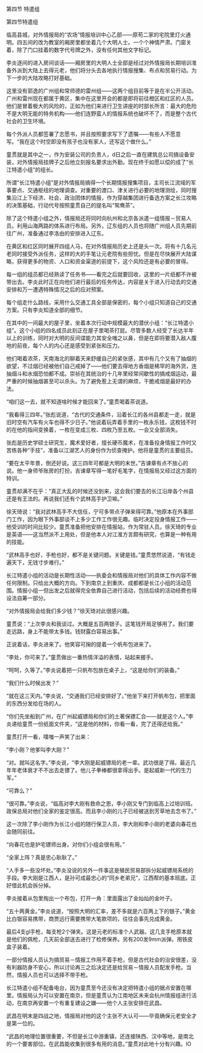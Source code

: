 

第四节 特遣组

第四节特遣组

临高县城，对外情报局的“农场”情报培训中心乙部――原苟二家的宅院里灯火通明。四五间的改为教室的厢房里都坐着几个大明人士。一个个神情严肃。门窗关着，除了门口挂着的数字代号牌之外，没有任何其他文字标记。

李炎逐间的进入房间谈话――厢房里的大明人士全部是经过对外情报局长期培训准备外派到大陆上去得元老，他们将分头去各地执行情报搜集、布点和贸易行动。为下一步的大陆攻略打好基础。

这里没有郭逸的广州组和常师德的雷州组――这两个组目前等于是在半公开活动。广州和雷州现在都属于黄区，集中在这里开会的都是即将前往橙区和红区的人员。他们是冒着极大的风险的，正如为他们来进行卫生讲座的时部长所言：最大的危险不是大明无能的特务机构――他们连野蛮人的情报系统也破坏不了，而是整个古代社会的卫生环境。

每个外派人员都签署了志愿书，并且按照要求写下了遗嘱――有些人不愿意写。“我在这个时空即没有孩子也没有家人，还写这个做什么。”

童贯就是其中之一，作为安装公司的负责人，d日之后一直在建筑总公司搞设备安装，对外情报局挂牌子之后他立刻报名要求出外勤。现在终于如愿以偿的成了“长江特遣小组”的组长。

所谓“长江特遣小组”是对外情报局搞得一个长期情报搜集项目，主司长江流域的军事要点、交通枢纽的地理调查。对重要的渡口、津关进行必要的地理测绘，同时搜集沿江上下经济、社会、政治团体的情报，作为穿越集团进行备选方案之长江攻略的决策基础，行动代号按照童贯自己的提名叫“鸳鸯茶”。

除了这个特遣小组之外，情报局还将同时向杭州和北京各派遣一组情报－贸易人员。利用山海两路的体系进行布局。另外，辽东组的人员也将随广州组人员先期前往广州，准备通过李洛由的安排进入辽东。

在黄区和红区同时展开四组人马，在对外情报局历史上还是头一次。将有十几名元老同时接受外派任务，这样的大的手笔让元老院有些担忧。但是在尽快展开大陆谋略，获得更多的物资、人口和资金渠道的前提下，这个风险还是有必要的冒得。

每一组的组员都已经熟读了任务书――看完之后就要回收，这里的一片纸都不许被带出去。李炎此时正在向他们进行最后的任务传达，内容是关于进入行动去的交通安排和万一遭遇特殊情况之后的应对预案。

每个组走什么路线，采用什么交通工具全部是保密的，每个小组只知道自己的交通方案。只有李炎知道全部的细节。

在其中的一间最大的屋子里，坐着本次行动中规模最大的潜伏小组：“长江特遣小组”。这个小组的四名成员此刻正在屋子里喝茶打屁。尽管多数人经受了长达半年以上的训练，同时对大明的反间谍能力其安全嗤之以鼻，但是在即将要潜入敌人腹地的前夜，每个人的内心还是感受到紧张和压力。

他们喝着浓茶，天南海北的聊着天来舒缓自己的紧张感，其中有几个又有了抽烟的欲望，不过烟已经被他们自己戒掉了――他们要去得地方香烟是稀罕的海外货，连抽烟斗和水烟恐怕都不成。崇祯在其统治的十几年里经常间歇性的搞戒烟运动，最严重的时候抽烟甚至可以杀头。为了避免惹上无谓的麻烦，干脆戒烟是最好的办法。

“咱们这一去，就不知道啥时候才能回来了。”童贯喝着茶说道。

“我看得三四年。”张彪说道，“古代的交通条件，沿着长江的各州县都走一走，就是旧时空有汽车有火车也得不少日子。”他说着玩弄着手里的一枚永乐钱，这枚钱不时的在他的指间变换着，一枚在变成三枚、四枚乃至五枚。一会又全部消失。

张彪是历史学硕士研究生，魔术爱好者，擅长硬币魔术，在准备投身情报工作时又苦练各种“手技”，准备以江湖艺人的身份作为侦查掩护。他将是童贯的主要组员。

“要在太平年景，倒还好说。这三四年可都是大明的末世。”吉谏章有点不放心的说。他一身师爷账房的打扮，吉谏章写得一笔好毛笔字，在情报局又经过这方面的特训。

童贯却满不在乎：“真正大乱的时候还没到来，这会我们要去的长江沿岸各个州县还是有王法的。再说我们还有个武林高手护卫嘛。”

徐天琦说：“我对武林高手不大信任，宁可多带点子弹来得可靠。”他原本在外事部门工作，因为眼下外事部谈不上多少工作工作很无趣。临时决定投身情报工作――他受训的时间比较少。童贯准备把他安排在情报站，作为常驻人员。徐天琦的专业是英语――这当然派不上用处，但是他本人对江淮方言颇有研究，也算是一种有用的技能。

“武林高手也好，手枪也好，都不是关键问题。关键是钱。”童贯悠然说道，“有钱走遍天下，无钱寸步难行。”

长江特遣小组的活动是长期性活动――执委会和情报局对他们的具体工作内容不做任何限制。只给出大概的方向。下到南京上到重庆、成都都是长江小组的活动范围。情报小组一但出发之后就得完全依靠自己进行活动，包括后续的活动经费也得设法自筹一部分。

“对外情报局会给我们多少钱？”徐天琦对此很感兴趣。

童贯说：“上次李炎和我谈过。大概是五百两银子。这笔钱开局足够用了。我们要走远路，身上不能带太多钱。钱财露白容易出事。”

正说着话，李炎进来了。他笑容可掬的提着一个帆布包进来了。

“李处，你可来了。”童贯做出一番热情洋溢的表情，站起来握手。

“呵呵，久等了。”李炎说着把一只帆布包放在桌子上，“这是给你们的装备。”

“我们什么时候出发？”

“就在这三天内。”李炎说，“交通我们已经安排好了。”他坐下来打开帆布包，把里面的东西分发给在场的人。

“你们先坐船到广州，在广州起威镖局和你们的土著保镖汇合――就是这个人。”李炎递给童贯一份纸面文件夹，“这是他的材料，你看一看，完了还得还给我。”

童贯打开一看，噗嗤一声笑了出来：

“李小刚？他爹叫李大刚？”

“对。就叫这名字。”李炎说，“李大刚是起威镖局的老一辈。武功很是了得。最近几年年老体衰才不不出去走镖了。他儿子拳棒都很拿得出手。是起威新一代的生力军。”

“可靠么？”

“很可靠。”李炎说，“临高对李大刚有救命之恩，李小刚又专门到临高上过培训班。政保总局对他们全家的鉴定很高。而且李小刚的儿子已经被送到芳草地去念书了。”

这一次除了李小刚作为长江小组的随行保卫人员，李大刚和李小刚的老婆向春花也会随同前往。

“向春花也是护宅镖师出身。对你们小组会很有用。”

“全家上阵？真是忠心耿耿了。”

“人手多一些没坏处。”李炎没说的另外一件事这是殖民贸易部拆分起威镖局系统的手段。李大刚是江西人，是孙可成最忠心的“同乡老弟兄”，江西帮的基本班底。正好借此机会拆分掉。

李炎接着从包里掏出一个布包，打开一角：里面露出了金灿灿的金叶子。

“五十两黄金。”李炎说道，“按照大明的汇率，差不多就是六百两上下的银子。”黄金比白银容易携带，商贾远行需要携带大笔款项的，往往会事先兑成黄金。

最后4支gl手枪，每支枪2个弹夹。这是元老的标准个人武器。这几支手枪原本就是他们的佩枪，几天前全部送去进行了检修保养。另有200发9mm派弹。用铁皮盒子装着。

一部分情报人员认为搞贸易－情报工作用不着手枪，但是古代社会的治安很差，没有利器防身不安心，所以讨论再三之后决定还是给贸易－情报人员配发手枪。当然，情报人员也可以选择不带手枪。

长江特遣小组不配备电台，因为童贯至今还没有决定把特遣小组的据点安置在哪里。情报局认为可以安置在南京，但是童贯认为江南地区未来会杭州情报组进行活动，在南京再安置一个有重复建设之嫌――他个人主张安排在武昌。

武昌在明末是四战之地，情报局对他的这个主张不大认可――毕竟确保元老安全才是第一位的。

“武昌的地理位置很重要，不但是长江中游重镇，还连接陕西、汉中等地，是南北的一个要害部位。在武昌能收集到很多有用的消息。”童贯对此地十分有兴趣。IO

